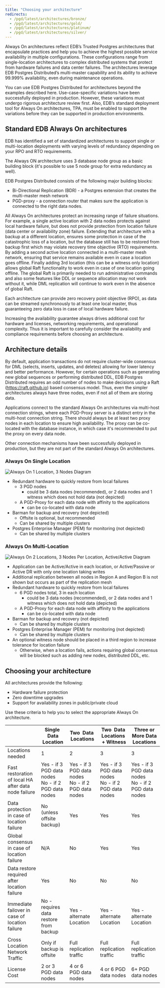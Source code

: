 ```yaml
---
title: "Choosing your architecture"
redirects:
  - /pgd/latest/architectures/bronze/
  - /pgd/latest/architectures/gold/
  - /pgd/latest/architectures/platinum/
  - /pgd/latest/architectures/silver/
---
```


Always On architectures reflect EDB’s Trusted Postgres architectures that
encapsulate practices and help you to achieve the highest possible service
availability in multiple configurations. These configurations range from
single-location architectures to complex distributed systems that protect from
hardware failures and data center failures. The architectures leverage EDB
Postgres Distributed’s multi-master capability and its ability to achieve
99.999% availability, even during maintenance operations.

You can use EDB Postgres Distributed for architectures beyond the examples
described here. Use-case-specific variations have been successfully deployed in
production. However, these variations must undergo rigorous architecture review
first. Also, EDB’s standard deployment tool for Always On architectures, TPA,
must be enabled to support the variations before they can be supported in
production environments.

## Standard EDB Always On architectures

EDB has identified a set of standardized architectures to support single or
multi-location deployments with varying levels of redundancy depending on your
RPO and RTO requirements.

The Always ON architecture uses 3 database node group as a basic building block
(it's possible to use 5 node group for extra redundancy as well).

EDB Postgres Distributed consists of the following major building blocks:

- Bi-Directional Replication (BDR) - a Postgres extension that creates the
  multi-master mesh network
- PGD-proxy - a connection router that makes sure the application is connected
  to the right data nodes.

All Always On architectures protect an increasing range of failure situations.
For example, a single active location with 2 data nodes protects against local
hardware failure, but does not provide protection from location failure (data
center or availability zone) failure. Extending that architecture with a backup
at a different location, ensures some protection in case of the catastrophic
loss of a location, but the database still has to be restored from backup first
which may violate recovery time objective (RTO) requirements. By adding a second
active location connected in a multi-master mesh network, ensuring that service
remains available even in case a location goes offline. Finally adding 3rd
location (this can be a witness only location) allows global Raft functionality
to work even in case of one location going offline. The global Raft is primarily
needed to run administrative commands and also some features like DDL or
sequence allocation may not work without it, while DML replication will
continue to work even in the absence of global Raft.

Each architecture can provide zero recovery point objective (RPO), as data can
be streamed synchronously to at least one local master, thus guaranteeing zero
data loss in case of local hardware failure.

Increasing the availability guarantee always drives additional cost for hardware
and licenses, networking requirements, and operational complexity. Thus it is
important to carefully consider the availability and compliance requirements
before choosing an architecture.


## Architecture details

By default, application transactions do not require cluster-wide consensus for
DML (selects, inserts, updates, and deletes) allowing for lower latency and
better performance. However, for certain operations such as generating new
global sequences or performing distributed DDL, EDB Postgres Distributed
requires an odd number of nodes to make decisions using a Raft
(<https://raft.github.io>) based consensus model. Thus, even the simpler
architectures always have three nodes, even if not all of them are storing data.

Applications connect to the standard Always On architectures via multi-host
connection strings, where each PGD-Proxy server is a distinct entry in the
multi-host connection string. There should always be at least two proxy nodes in
each location to ensure high availability. The proxy can be co-located with the
database instance, in which case it's recommended to put the proxy on every data
node.

Other connection mechanisms have been successfully deployed in production, but
they are not part of the standard Always On architectures.

### Always On Single Location

![Always On 1 Location, 3 Nodes Diagram](images/alwayson_one_loc.png)

* Redundant hardware to quickly restore from local failures
    * 3 PGD nodes
        * could be 3 data nodes (recommended), or 2 data nodes and 1 witness which does not hold data (not depicted)
    * A PGD-Proxy for  each data node with affinity to the applications
        * can be co-located with data node
* Barman for backup and recovery (not depicted)
    * Offsite is optional, but recommended
    * Can be shared by multiple clusters
* Postgres Enterprise Manager (PEM)  for monitoring (not depicted)
    * Can be shared by multiple clusters

### Always On Multi-Location

![Always On 2 Locations, 3 Nodes Per Location, Active/Active Diagram](images/alwayson_two_loc_active_active.png)

* Application can be Active/Active in each location, or Active/Passive or Active DR with only one location taking writes
* Additional replication between all nodes in Region A and Region B is not shown but occurs as part of the replication mesh
* Redundant hardware to quickly restore from local failures
    * 6 PGD nodes total, 3 in each location
        * could be 3 data nodes (recommended), or 2 data nodes and 1 witness which does not hold data (depicted)
    * A PGD-Proxy for  each data node with affinity to the applications
        * can be co-located with data node
* Barman  for backup and recovery (not depicted)
    * Can be shared by multiple clusters
* Postgres Enterprise Manager (PEM)  for monitoring (not depicted)
    * Can be shared by multiple clusters
* An optional witness node should be placed in a third region to increase tolerance for location failure
    * Otherwise, when a location fails, actions requiring global consensus will be blocked such as adding new nodes, distributed DDL, etc.

## Choosing your architecture

All architectures provide the following:
* Hardware failure protection
* Zero downtime upgrades
* Support for availability zones in public/private cloud

Use these criteria to help you to select the appropriate Always On architecture.

|                                                      | Single  Data Location                                    | Two  Data  Locations                                     | Two  Data Locations  + Witness                           | Three or More Data Locations                             |
|------------------------------------------------------|----------------------------------------------------------|----------------------------------------------------------|----------------------------------------------------------|----------------------------------------------------------|
| Locations needed                                     | 1                                                        | 2                                                        | 3                                                        | 3                                                        |
| Fast restoration of local HA after data node failure | Yes - if 3 PGD data nodes <br/> No - if 2 PGD data nodes | Yes - if 3 PGD data nodes <br/> No - if 2 PGD data nodes | Yes - if 3 PGD data nodes <br/> No - if 2 PGD data nodes | Yes - if 3 PGD data nodes <br/> No - if 2 PGD data nodes |
| Data protection in case of  location failure         | No (unless offsite backup)                               | Yes                                                      | Yes                                                      | Yes                                                      |
| Global consensus in case of location failure         | N/A                                                      | No                                                       | Yes                                                      | Yes                                                      |
| Data restore required after location failure         | Yes                                                      | No                                                       | No                                                       | No                                                       |
| Immediate failover in case of location failure       | No - requires data restore from backup                   | Yes - alternate Location                                 | Yes - alternate Location                                 | Yes - alternate Location                                 |
| Cross Location Network Traffic                       | Only if backup is offsite                                | Full replication traffic                                 | Full replication traffic                                 | Full replication traffic                                 |
| License Cost                                         | 2 or 3 PGD data nodes                                    | 4 or 6  PGD data nodes                                   | 4 or 6 PGD data nodes                                    | 6+ PGD data nodes                                        |

